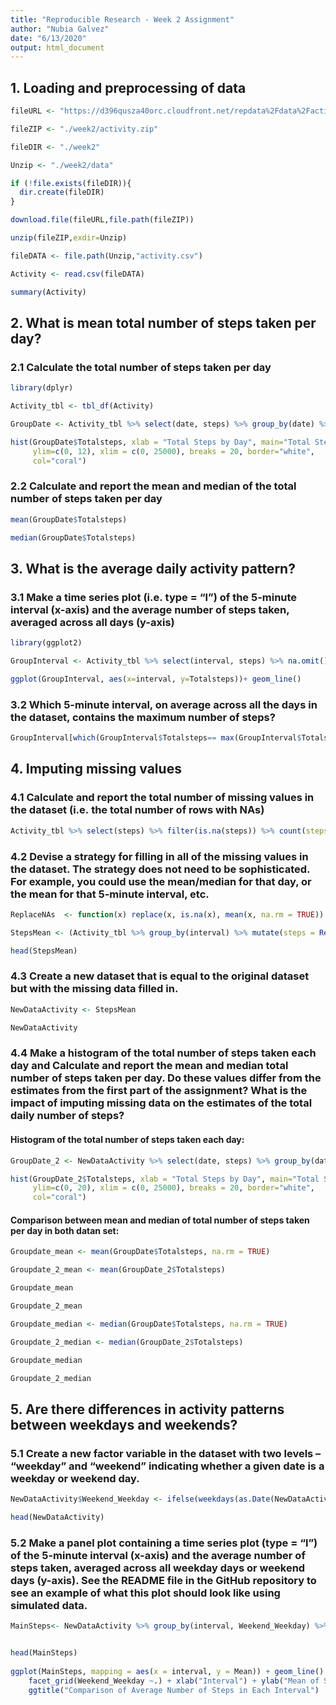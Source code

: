 ```yaml
---
title: "Reproducible Research - Week 2 Assignment"
author: "Nubia Galvez"
date: "6/13/2020"
output: html_document
---
```


## 1. Loading and preprocessing of data

```r

fileURL <- "https://d396qusza40orc.cloudfront.net/repdata%2Fdata%2Factivity.zip"

fileZIP <- "./week2/activity.zip" 

fileDIR <- "./week2"

Unzip <- "./week2/data"  

if (!file.exists(fileDIR)){
  dir.create(fileDIR)
}

download.file(fileURL,file.path(fileZIP))

unzip(fileZIP,exdir=Unzip) 

fileDATA <- file.path(Unzip,"activity.csv")

Activity <- read.csv(fileDATA)

summary(Activity)

```

## 2. What is mean total number of steps taken per day?

### 2.1 Calculate the total number of steps taken per day

```r
library(dplyr)

Activity_tbl <- tbl_df(Activity)

GroupDate <- Activity_tbl %>% select(date, steps) %>% group_by(date) %>% summarize(Totalsteps= sum(steps)) %>% na.omit()

hist(GroupDate$Totalsteps, xlab = "Total Steps by Day", main="Total Steps by Day", 
     ylim=c(0, 12), xlim = c(0, 25000), breaks = 20, border="white", 
     col="coral")
```

### 2.2 Calculate and report the mean and median of the total number of steps taken per day


```r

mean(GroupDate$Totalsteps)
```

```r

median(GroupDate$Totalsteps)

```

## 3. What is the average daily activity pattern?

### 3.1 Make a time series plot (i.e. type = "l") of the 5-minute interval (x-axis) and the average number of steps taken, averaged across all days (y-axis)

```r

library(ggplot2)

GroupInterval <- Activity_tbl %>% select(interval, steps) %>% na.omit() %>% group_by(interval) %>% summarize(Totalsteps= mean(steps)) 

ggplot(GroupInterval, aes(x=interval, y=Totalsteps))+ geom_line() 

```


### 3.2 Which 5-minute interval, on average across all the days in the dataset, contains the maximum number of steps?

```r

GroupInterval[which(GroupInterval$Totalsteps== max(GroupInterval$Totalsteps)),]


```

## 4. Imputing missing values

### 4.1 Calculate and report the total number of missing values in the dataset (i.e. the total number of rows with NAs)

```r

Activity_tbl %>% select(steps) %>% filter(is.na(steps)) %>% count(steps = "NA")

```
    
### 4.2 Devise a strategy for filling in all of the missing values in the dataset. The strategy does not need to be sophisticated. For example, you could use the mean/median for that day, or the mean for that 5-minute interval, etc.

```r
ReplaceNAs  <- function(x) replace(x, is.na(x), mean(x, na.rm = TRUE))

StepsMean <- (Activity_tbl %>% group_by(interval) %>% mutate(steps = ReplaceNAs(steps)))

head(StepsMean)

```

### 4.3 Create a new dataset that is equal to the original dataset but with the missing data filled in.
```r
NewDataActivity <- StepsMean

NewDataActivity


```


### 4.4 Make a histogram of the total number of steps taken each day and Calculate and report the mean and median total number of steps taken per day. Do these values differ from the estimates from the first part of the assignment? What is the impact of imputing missing data on the estimates of the total daily number of steps?

#### Histogram of the total number of steps taken each day:

```r

GroupDate_2 <- NewDataActivity %>% select(date, steps) %>% group_by(date) %>% summarize(Totalsteps= sum(steps))

hist(GroupDate_2$Totalsteps, xlab = "Total Steps by Day", main="Total Steps by Day", 
     ylim=c(0, 20), xlim = c(0, 25000), breaks = 20, border="white", 
     col="coral")

```


#### Comparison between mean and median of total number of steps taken per day in both datan set:

```r

Groupdate_mean <- mean(GroupDate$Totalsteps, na.rm = TRUE)

Groupdate_2_mean <- mean(GroupDate_2$Totalsteps)

Groupdate_mean 

Groupdate_2_mean 

Groupdate_median <- median(GroupDate$Totalsteps, na.rm = TRUE)

Groupdate_2_median <- median(GroupDate_2$Totalsteps)

Groupdate_median 

Groupdate_2_median 

```

## 5. Are there differences in activity patterns between weekdays and weekends?

### 5.1 Create a new factor variable in the dataset with two levels – “weekday” and “weekend” indicating whether a given date is a weekday or weekend day.

```r

NewDataActivity$Weekend_Weekday <- ifelse(weekdays(as.Date(NewDataActivity$date)) %in% c("Monday", "Tuesday", "Wednesday", "Thursday", "Friday"), "Weekday", "Weekend")

head(NewDataActivity)


```

### 5.2 Make a panel plot containing a time series plot (type = "l") of the 5-minute interval (x-axis) and the average number of steps taken, averaged across all weekday days or weekend days (y-axis). See the README file in the GitHub repository to see an example of what this plot should look like using simulated data.


```r


MainSteps<- NewDataActivity %>% group_by(interval, Weekend_Weekday) %>% summarise(Mean = mean(steps))


head(MainSteps)
  
ggplot(MainSteps, mapping = aes(x = interval, y = Mean)) + geom_line() +
    facet_grid(Weekend_Weekday ~.) + xlab("Interval") + ylab("Mean of Steps") +
    ggtitle("Comparison of Average Number of Steps in Each Interval")
  
```












